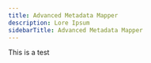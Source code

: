 ---
title: Advanced Metadata Mapper
description: Lore Ipsum
sidebarTitle: Advanced Metadata Mapper
---

This is a test